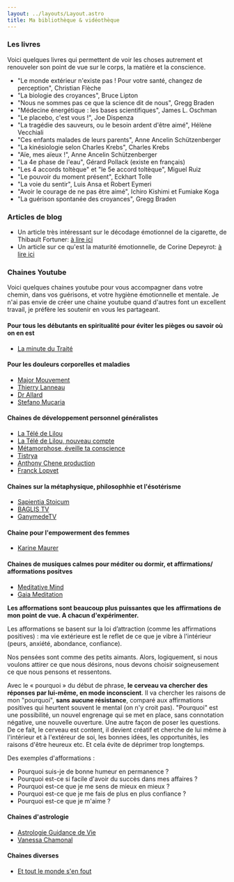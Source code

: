 ```yaml
---
layout: ../layouts/Layout.astro
title: Ma bibliothèque & vidéothèque
---
```


<Heading title="Ma bibliothèque & vidéothèque" />


### Les livres

Voici quelques livres qui permettent de voir les choses autrement et renouveler son point de vue sur le corps, la matière et la conscience.

- "Le monde extérieur n'existe pas ! Pour votre santé, changez de perception", Christian Flèche
- "La biologie des croyances", Bruce Lipton
- "Nous ne sommes pas ce que la science dit de nous", Gregg Braden
- "Médecine énergétique : les bases scientifiques", James L. Oschman
- "Le placebo, c'est vous !", Joe Dispenza
- "La tragédie des sauveurs, ou le besoin ardent d'être aimé", Hélène Vecchiali
- "Ces enfants malades de leurs parents", Anne Ancelin Schützenberger
- "La kinésiologie selon Charles Krebs", Charles Krebs
- "Aïe, mes aïeux !", Anne Ancelin Schützenberger
- "La 4e phase de l'eau", Gérard Pollack (existe en français)
- "Les 4 accords toltèque" et "le 5e accord toltèque", Miguel Ruiz
- "Le pouvoir du moment présent", Eckhart Tolle
- "La voie du sentir", Luis Ansa et Robert Eymeri
- "Avoir le courage de ne pas être aimé", Ichiro Kishimi et Fumiake Koga
- "La guérison spontanée des croyances", Gregg Braden

### Articles de blog

- Un article très intéressant sur le décodage émotionnel de la cigarette, de Thibault Fortuner: [à lire ici](https://www.thibaultfortuner.com/post/2016/12/09/r%C3%A9flexion-sur-la-cigarette)
- Un article sur ce qu'est la maturité émotionnelle, de Corine Depeyrot: [à lire ici](https://www.coachingaccompagnement.com/post/%C3%AAtes-vous-m%C3%BBrs-es-%C3%A9motionnellement-partie-1-la-gen%C3%A8se-de-la-limitation)

### Chaines Youtube

Voici quelques chaines youtube pour vous accompagner dans votre chemin, dans vos guérisons, et votre hygiène émotionnelle et mentale.
Je n'ai pas envie de créer une chaine youtube quand d'autres font un excellent travail, je préfère les soutenir en vous les partageant.

#### Pour tous les débutants en spiritualité pour éviter les pièges ou savoir où on en est
- [La minute du Traité](https://www.youtube.com/@laminutedutraite)

#### Pour les douleurs corporelles et maladies
  - [Major Mouvement](https://www.youtube.com/@MajorMouvement)
  - [Thierry Lanneau](https://www.youtube.com/@ThierryLanneau)
  - [Dr Allard](https://www.youtube.com/@DrAllardDecodageBiologique)
  - [Stefano Mucaria](https://www.youtube.com/@stefanomucaria)

#### Chaines de développement personnel généralistes
  - [La Télé de Lilou](https://www.youtube.com/@LateledeLilouTV)
  - [La Télé de Lilou, nouveau compte](https://www.youtube.com/@liloumacefr)
  - [Métamorphose, éveille ta conscience](https://www.youtube.com/@metamorphosepodcast)
  - [Tistrya](https://www.youtube.com/@Tistrya)
  - [Anthony Chene production](https://www.youtube.com/@AnthonyCheneProduction)
  - [Franck Lopvet](https://www.youtube.com/@FranckLopvet)

#### Chaines sur la métaphysique, philosophhie et l'ésotérisme
  - [Sapientia Stoicum](https://www.youtube.com/@sapientiastoicum)
  - [BAGLIS TV](https://www.youtube.com/@BAGLISTV-gp)
  - [GanymedeTV](https://www.youtube.com/@GanymedeTV)

#### Chaine pour l'empowerment des femmes
  - [Karine Maurer](https://www.youtube.com/@karinemaurer2610)

#### Chaines de musiques calmes pour méditer ou dormir, et affirmations/ afformations positves
  - [Meditative Mind](https://www.youtube.com/@meditativemind)
  - [Gaia Meditation](https://www.youtube.com/@GaiaMeditation)

__Les afformations sont beaucoup plus puissantes que les affirmations de mon point de vue. A chacun d'expérimenter.__

Les afformations se basent sur la loi d’attraction (comme les affirmations positives) : ma vie extérieure est le reflet de ce que je vibre à l'intérieur (peurs, anxiété, abondance, confiance).

Nos pensées sont comme des petits aimants. Alors, logiquement, si nous voulons attirer ce que nous désirons, nous devons choisir soigneusement ce que nous pensons et ressentons.

Avec le « pourquoi » du début de phrase, __le cerveau va chercher des réponses par lui-même, en mode inconscient__. Il va chercher les raisons de mon "pourquoi", __sans aucune résistance__, comparé aux affirmations positives qui heurtent souvent le mental (on n'y croit pas). "Pourquoi" est une possibilité, un nouvel engrenage qui se met en place, sans connotation négative, une nouvelle ouverture. Une autre façon de poser les questions. De ce fait, le cerveau est content, il devient créatif et cherche de lui même à l'intérieur et à l'extéreur de soi, les bonnes idées, les opportunités, les raisons d'être heureux etc. Et cela évite de déprimer trop longtemps.

Des exemples d'afformations :

- Pourquoi suis-je de bonne humeur en permanence ?
- Pourquoi est-ce si facile d'avoir du succès dans mes affaires ?
- Pourquoi est-ce que je me sens de mieux en mieux ?
- Pourquoi est-ce que je me fais de plus en plus confiance ?
- Pourquoi est-ce que je m'aime ?

#### Chaines d'astrologie
- [Astrologie Guidance de Vie](https://www.youtube.com/@astrologieguidancedevie)
- [Vanessa Chamonal](https://www.youtube.com/@vchamonal)

#### Chaines diverses
- [Et tout le monde s'en fout](https://www.youtube.com/@Ettoutlemondesenfout)
